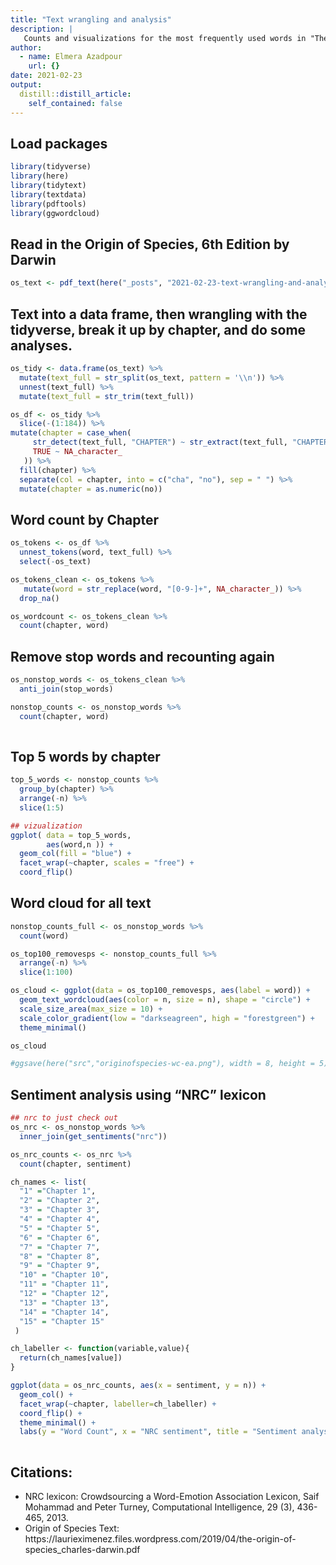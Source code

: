 ```yaml
---
title: "Text wrangling and analysis"
description: |
   Counts and visualizations for the most frequently used words in "The Origin of Species" by Charles Darwin, 6th Edition.
author:
  - name: Elmera Azadpour
    url: {}
date: 2021-02-23
output:
  distill::distill_article:
    self_contained: false
---
```

## Load packages
```r
library(tidyverse)
library(here)
library(tidytext)
library(textdata)
library(pdftools)
library(ggwordcloud)
```

## Read in the Origin of Species, 6th Edition by Darwin 
```r
os_text <- pdf_text(here("_posts", "2021-02-23-text-wrangling-and-analysis", "originofspecies6th-darwin.pdf"))
```

## Text into a data frame, then  wrangling with the tidyverse, break it up by chapter, and do some analyses.
```r
os_tidy <- data.frame(os_text) %>% 
  mutate(text_full = str_split(os_text, pattern = '\\n')) %>% 
  unnest(text_full) %>% 
  mutate(text_full = str_trim(text_full))

```

```r
os_df <- os_tidy %>% 
  slice(-(1:184)) %>% 
mutate(chapter = case_when(
     str_detect(text_full, "CHAPTER") ~ str_extract(text_full, "CHAPTER [1-9]+"),
     TRUE ~ NA_character_
   )) %>% 
  fill(chapter) %>% 
  separate(col = chapter, into = c("cha", "no"), sep = " ") %>% 
  mutate(chapter = as.numeric(no))
```

## Word count by Chapter
```r
os_tokens <- os_df %>% 
  unnest_tokens(word, text_full) %>% 
  select(-os_text) 

os_tokens_clean <- os_tokens %>%
   mutate(word = str_replace(word, "[0-9-]+", NA_character_)) %>% 
  drop_na()

os_wordcount <- os_tokens_clean %>% 
  count(chapter, word) 
```


## Remove stop words and recounting again
```r
os_nonstop_words <- os_tokens_clean %>% 
  anti_join(stop_words)

nonstop_counts <- os_nonstop_words %>% 
  count(chapter, word) 
  
```

## Top 5 words by chapter
```r
top_5_words <- nonstop_counts %>% 
  group_by(chapter) %>% 
  arrange(-n) %>% 
  slice(1:5)

## vizualization
ggplot( data = top_5_words,
        aes(word,n )) +
  geom_col(fill = "blue") +
  facet_wrap(~chapter, scales = "free") +
  coord_flip()
```

## Word cloud for all text
```r
nonstop_counts_full <- os_nonstop_words %>% 
  count(word) 

os_top100_removesps <- nonstop_counts_full %>% 
  arrange(-n) %>% 
  slice(1:100)

os_cloud <- ggplot(data = os_top100_removesps, aes(label = word)) +
  geom_text_wordcloud(aes(color = n, size = n), shape = "circle") +
  scale_size_area(max_size = 10) +
  scale_color_gradient(low = "darkseagreen", high = "forestgreen") +
  theme_minimal()

os_cloud

#ggsave(here("src","originofspecies-wc-ea.png"), width = 8, height = 5) # to save
```

## Sentiment analysis using "NRC" lexicon
```r
## nrc to just check out
os_nrc <- os_nonstop_words %>% 
  inner_join(get_sentiments("nrc"))

os_nrc_counts <- os_nrc %>% 
  count(chapter, sentiment)

ch_names <- list(
  "1" ="Chapter 1",
  "2" = "Chapter 2",
  "3" = "Chapter 3",
  "4" = "Chapter 4",
  "5" = "Chapter 5",
  "6" = "Chapter 6",
  "7" = "Chapter 7",
  "8" = "Chapter 8",
  "9" = "Chapter 9",
  "10" = "Chapter 10",
  "11" = "Chapter 11",
  "12" = "Chapter 12",
  "13" = "Chapter 13",
  "14" = "Chapter 14",
  "15" = "Chapter 15"
 )

ch_labeller <- function(variable,value){
  return(ch_names[value])
}

ggplot(data = os_nrc_counts, aes(x = sentiment, y = n)) +
  geom_col() +
  facet_wrap(~chapter, labeller=ch_labeller) +
  coord_flip() +
  theme_minimal() +
  labs(y = "Word Count", x = "NRC sentiment", title = "Sentiment analysis of the Origin of Species by Charles Darwin\nusing NRC from Saif Mohammad and Peter Turney")
  
```


## Citations:
+ NRC lexicon: Crowdsourcing a Word-Emotion Association Lexicon, Saif Mohammad and Peter Turney, Computational Intelligence, 29 (3), 436-465, 2013.
+ Origin of Species Text: https://laurieximenez.files.wordpress.com/2019/04/the-origin-of-species_charles-darwin.pdf
